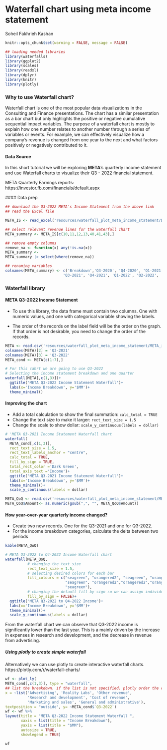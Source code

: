 # Waterfall chart using meta income statement

Soheil Fakhrieh Kashan


```r
knitr::opts_chunk$set(warning = FALSE, message = FALSE)
```

```r

## loading needed libraries
library(waterfalls)
library(ggplot2)
library(scales)
library(readxl)
library(dplyr)
library(knitr)
library(plotly)
```

### Why to use Waterfall chart?

Waterfall chart is one of the most popular data visualizations in the Consulting and Finance presentations. The chart has a similar presentation as a bar chart but only highlights the positive or negative cumulative sequential impact variables. The purpose of a waterfall chart is mostly to explain how one number relates to another number through a series of variables or events. For example, we can effectively visualize how a company's revenue is changed from one year to the next and what factors positively or negatively contributed to it.

#### Data Source

In this short tutorial we will be exploring **META**'s quarterly income statement and use Waterfall charts to visualize their Q3 - 2022 financial statement.

META Quarterly Earnings reports: <https://investor.fb.com/financials/default.aspx>
  
  #### Data prep
  
  ```r

## downlaod the Q3-2022 META's Income Statement from the above link
## read the Excel file

META_IS <- read_excel('resources/waterfall_plot_meta_income_statement/Downloadable-PL-Q3-2022.xlsx')

## select relevant revenue lines for the waterfall chart
META_summary <- META_IS[c(10,11,12,13,40,41,43),]

## remove empty columns
remove_na <- function(x) any(!is.na(x))
META_summary <- 
  META_summary |> select(where(remove_na))

## renaming variables
colnames(META_summary) <- c('Breakdown','Q3-2020', 'Q4-2020', 'Q1-2021', 'Q2-2021',
                            'Q3-2021', 'Q4-2021', 'Q1-2022', 'Q2-2022', 'Q3-2022')

```

### Waterfall library

#### META Q3-2022 Income Statement

-   To use this library, the data frame must contain two columns. One with numeric values, and one with categorical variable showing the labels.

-   The order of the records on the label field will be the order on the graph. If that order is not desirable, you need to change the order of the records.

```r
META <- read.csv('resources/waterfall_plot_meta_income_statement/META_income_statement.csv')
colnames(META)[2] = 'Q3-2021'
colnames(META)[3] = 'Q3-2022'
META_cond <- META[c(1:7),]
```

```r
# For this cahrt we are going to use Q3-2022
# Selecting the income statement breakdown and one quarter
waterfall(META[,c(1,3)])+
  ggtitle('META Q3-2022 Income Statement Waterfall')+
  labs(x='Income Breakdown', y='$MM')+
  theme_minimal()
```

#### Improving the chart

-   Add a total calculation to show the final summation: `calc_total = TRUE`
-   Change the text size to make it larger: `rect_text_size = 1.5`
-   Change the scale to show dollar: `scale_y_continuous(labels = dollar)`

```r
# 'META Q3-2021 Income Statement Waterfall chart
waterfall(
  META_cond[,c(1,3)],
  rect_text_size = 1.5,
  rect_text_labels_anchor = "centre",
  calc_total = TRUE, 
  fill_by_sign = TRUE,
  total_rect_color ='Dark Green',
  total_axis_text ='Income')+
  ggtitle('META Q3-2021 Income Statement Waterfall')+
  labs(x='Income Breakdown', y='$MM')+
  theme_minimal()+
  scale_y_continuous(labels = dollar)
```
```r
META_QoQ <- read.csv('resources/waterfall_plot_meta_income_statement/META_quarter_to_quarter.csv')
META_QoQ$Amount<- as.numeric(gsub(",", "", META_QoQ$Amount))
```

#### How year-over-year quarterly income changed?

-   Create two new records. One for the Q3-2021 and one for Q3-2022.
-   For the income breakdown categories, calculate the delta between two periods
```r
kable(META_QoQ)
```

```r
# META Q3-2022 to Q4-2022 Income Waterfall chart
waterfall(META_QoQ,
          # changing the text size
          rect_text_size = 1.5,
          # selecting desired colors for each bar
          fill_colours = c("seagreen", "orangered2", "seagreen", "orangered2",
                           "seagreen", "orangered2","orangered2","orangered2",
                           "seagreen"),
          # changing the default fill by sign so we can assign individual color          
          fill_by_sign = FALSE)+
  ggtitle('META Q3-2022 to Q4-2022 Income')+
  labs(x='Income Breakdown', y='$MM')+
  theme_minimal()+
  scale_y_continuous(labels = dollar)
```

From the waterfall chart we can observe that Q3-2022 income is significantly lower 
than the last year. This is a mainly driven by the increase in expenses in research and 
development, and the decrease in revenue from advertising. 


##### Using plotly to create simple waterfall
Alternatively we can use plotly to create interactive waterfall charts.
https://plotly.com/r/waterfall-charts/ 
  
  ``` r
wf <- plot_ly(
  META_cond[,c(1,3)], type = "waterfall",
  ## list the breakdown. if the list is not specified. plotly order the categories alphabetically.
  x = ~list('Advertising', 'Reality Labs', 'Other revenue',
            'Research and development', 'Cost of revenue',
            'Marketing and sales', 'General and administrative'), 
  textposition = "outside", y= ~META_cond$`Q3-2022`) 
wf <- wf %>%
  layout(title = "META Q3-2022 Income Statement Waterfall ",
         xaxis = list(title = "Income Breakdown"),
         yaxis = list(title = "$MM"),
         autosize = TRUE,
         showlegend = TRUE)

wf
```
